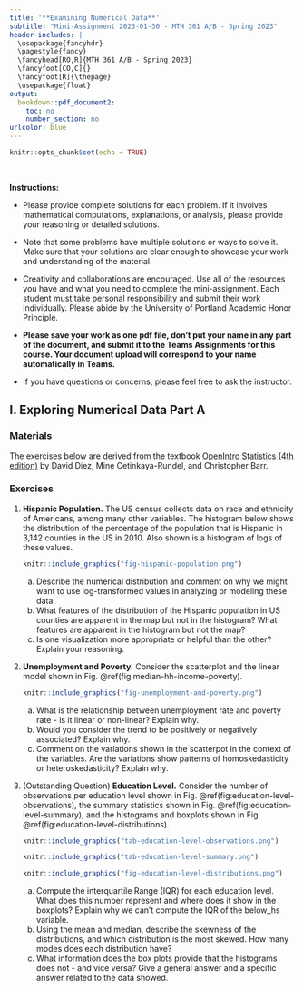 ---
title: '**Examining Numerical Data**'
subtitle: "Mini-Assignment 2023-01-30 - MTH 361 A/B - Spring 2023"
header-includes: |
  \usepackage{fancyhdr}
  \pagestyle{fancy}
  \fancyhead[RO,R]{MTH 361 A/B - Spring 2023}
  \fancyfoot[CO,C]{}
  \fancyfoot[R]{\thepage}
  \usepackage{float}
output:
  bookdown::pdf_document2:
    toc: no
    number_section: no
urlcolor: blue
---

```{r setup, include=FALSE}
knitr::opts_chunk$set(echo = TRUE)
```

\

**Instructions:**
 
 * Please provide complete solutions for each problem. If it involves mathematical computations, explanations, or analysis, please provide your reasoning or detailed solutions.
 
 * Note that some problems have multiple solutions or ways to solve it. Make sure that your solutions are clear enough to showcase your work and understanding of the material.
 
 * Creativity and collaborations are encouraged. Use all of the resources you have and what you need to complete the mini-assignment. Each student must take personal responsibility and submit their work individually. Please abide by the University of Portland Academic Honor Principle.
 
 * **Please save your work as one pdf file, don't put your name in any part of the document, and submit it to the Teams Assignments for this course. Your document upload will correspond to your name automatically in Teams.**
 
 * If you have questions or concerns, please feel free to ask the instructor.

\newpage

## I. Exploring Numerical Data Part A

### Materials

The exercises below are derived from the textbook [OpenIntro Statistics (4th edition)](https://www.openintro.org/book/os/){target="_blank"} by David Diez, Mine Cetinkaya-Rundel, and Christopher Barr.

### Exercises

1. **Hispanic Population.** The US census collects data on race and ethnicity of Americans, among many other variables. The histogram below shows the distribution of the percentage of the population that is Hispanic in 3,142 counties in the US in 2010. Also shown is a histogram of logs of these values.

    ```{r hispanic-population-figures, echo=FALSE, fig.align="center", fig.pos="H", out.width = '100%'}
    knitr::include_graphics("fig-hispanic-population.png")
    ```

    a. Describe the numerical distribution and comment on why we might want to use log-transformed values in analyzing or modeling these data.
    b. What features of the distribution of the Hispanic population in US counties are apparent in the map but not in the histogram? What features are apparent in the histogram but not the map?
    c. Is one visualization more appropriate or helpful than the other? Explain your reasoning.
    
\newpage

2. **Unemployment and Poverty.** Consider the scatterplot and the linear model shown in Fig. \@ref(fig:median-hh-income-poverty).

    ```{r median-hh-income-poverty, echo=FALSE, fig.align="center", fig.cap="A scatterplot of the unemployment rate against the poverty rate for the county dataset. A statistical model has also been fit to the data and is shown as a dashed line.", fig.pos="H", out.width = '100%'}
    knitr::include_graphics("fig-unemployment-and-poverty.png")
    ```

      a. What is the relationship between unemployment rate and poverty rate - is it linear or non-linear? Explain why.
      b. Would you consider the trend to be positively or negatively associated? Explain why.
      c. Comment on the variations shown in the scatterpot in the context of the variables. Are the variations show patterns of homoskedasticity or heteroskedasticity? Explain why. 
      
\newpage
      
3. (Outstanding Question) **Education Level.** Consider the number of observations per education level shown in Fig. \@ref(fig:education-level-observations), the summary statistics shown in Fig. \@ref(fig:education-level-summary), and the histograms and boxplots shown in Fig. \@ref(fig:education-level-distributions). 

    ```{r education-level-observations, echo=FALSE, fig.align="center", fig.pos="H", out.width = '60%', fig.cap = "Number of Observations"}
    knitr::include_graphics("tab-education-level-observations.png")
    ```
    
    ```{r education-level-summary, echo=FALSE, fig.align="center", fig.pos="H", out.width = '60%', fig.cap = "Summary Statistics"}
    knitr::include_graphics("tab-education-level-summary.png")
    ```

    ```{r education-level-distributions, echo=FALSE, fig.align="center", fig.pos="H", out.width = '80%', fig.cap = "Histograms (Plot A) and side by-side box plots (Plot B) for unemployment rates split by education level"}
    knitr::include_graphics("fig-education-level-distributions.png")
    ```

    a. Compute the interquartile Range (IQR) for each education level. What does this number represent and where does it show in the boxplots? Explain why we can't compute the IQR of the below_hs variable.
    b. Using the mean and median, describe the skewness of the distributions, and which distribution is the most skewed. How many modes does each distribution have?
    c. What information does the box plots provide that the histograms does not - and vice versa? Give a general answer and a specific answer related to the data showed.
